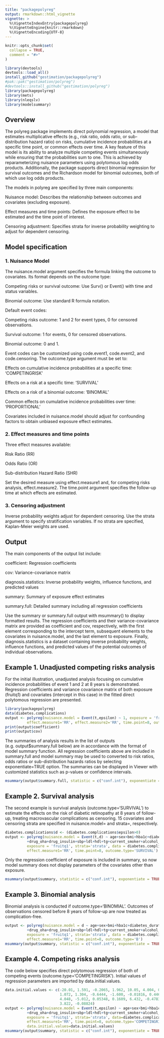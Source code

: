 ```yaml
---
title: "packagepolyreg"
output: rmarkdown::html_vignette
vignette: >
  %\VignetteIndexEntry{packagepolyreg}
  %\VignetteEngine{knitr::rmarkdown}
  %\VignetteEncoding{UTF-8}
---
```


```r
knitr::opts_chunk$set(
  collapse = TRUE,
  comment = "#>"
)
```

```r
library(devtools)
devtools::load_all()
install_github("gestimation/packagepolyreg") 
#pak::pak("gestimation/polyreg")
#devtools::install_github("gestimation/polyreg") 
library(packagepolyreg)
library(mets)
library(nleqslv)
library(modelsummary)
```

## Overview

The polyreg package implements direct polynomial regression, a model that estimates multiplicative effects (e.g., risk ratio, odds ratio, or sub-distribution hazard ratio) on risks, cumulative incidence probabilities at a specific time point, or common effects over time. A key feature of this model is its ability to analyze multiple competing events simultaneously while ensuring that the probabilities sum to one. This is achieved by reparameterizing nuisance parameters using polytomous log odds products. Additionally, the package supports direct binomial regression for survival outcomes and the Richardson model for binomial outcomes, both of which use log odds products.

The models in polyreg are specified by three main components:

Nuisance model: Describes the relationship between outcomes and covariates (excluding exposure).

Effect measures and time points: Defines the exposure effect to be estimated and the time point of interest.

Censoring adjustment: Specifies strata for inverse probability weighting to adjust for dependent censoring.

## Model specification
### 1. Nuisance Model

The nuisance.model argument specifies the formula linking the outcome to covariates. Its format depends on the outcome type:

Competing risks or survival outcome: Use Surv() or Event() with time and status variables. 

Binomial outcome: Use standard R formula notation.

Default event codes:

Competing risks outcome: 1 and 2 for event types, 0 for censored observations.

Survival outcome: 1 for events, 0 for censored observations.

Binomial outcome: 0 and 1.

Event codes can be customized using code.event1, code.event2, and code.censoring. The outcome.type argument must be set to:

Effects on cumulative incidence probabilities at a specific time: 'COMPETINGRISK'

Effects on a risk at a specific time: 'SURVIVAL'

Effects on a risk of a binomial outcome: 'BINOMIAL'

Common effects on cumulative incidence probabilities over time: 'PROPORTIONAL'

Covariates included in nuisance.model should adjust for confounding factors to obtain unbiased exposure effect estimates. 

### 2. Effect measures and time points

Three effect measures available:

Risk Ratio (RR)

Odds Ratio (OR)

Sub-distribution Hazard Ratio (SHR)

Set the desired measure using effect.measure1 and, for competing risks analysis, effect.measure2. The time.point argument specifies the follow-up time at which effects are estimated. 

### 3. Censoring adjustment

Inverse probability weights adjust for dependent censoring. Use the strata argument to specify stratification variables. If no strata are specified, Kaplan-Meier weights are used. 


## Output

The main components of the output list include:

coefficient: Regression coefficients

cov: Variance-covariance matrix

diagnosis.statistics: Inverse probability weights, influence functions, and predicted values 

summary: Summary of exposure effect estimates

summary.full: Detailed summary including all regression coefficients

Use the summary or summary.full output with msummary() to display formatted results. The regression coefficients and their variance-covariance matrix are provided as coefficient and cov, respectively, with the first element corresponding to the intercept term, subsequent elements to the covariates in nuisance.model, and the last element to exposure. Finally, diagnosis.statistics is a dataset containing inverse probability weights, influence functions, and predicted values of the potential outcomes of individual observations.

## Example 1. Unadjusted competing risks analysis

For the initial illustration, unadjusted analysis focusing on cumulative incidence probabilities of event 1 and 2 at 8 years is demonstrated. Regression coefficients and variance covariance matrix of both exposure (fruitq1) and covariates (intercept in this case) in the fitted direct polytomous regression are presented. 

```r
library(packagepolyreg)
data(diabetes.complications)
output <- polyreg(nuisance.model = Event(t,epsilon) ~ 1, exposure = 'fruitq1', data = diabetes.complications,
          effect.measure1='RR', effect.measure2='RR', time.point=8, outcome.type='COMPETINGRISK')
print(output$coefficient)
print(output$cov)
```

The summaries of analysis results in the list of outputs (e.g. output$summary.full below) are in accordance with the format of model summary function. All regression coefficients above are included in summary.full and model summary may be used to converted to risk ratios, odds ratios or sub-distribution hazards ratios by selecting exponentiate=TRUE option. The summaries can be displayed in Viewer with customized statistics such as p-values or confidence intervals. 

```r
msummary(output$summary.full, statistic = c("conf.int"), exponentiate = TRUE)
```

## Example 2. Survival analysis

The second example is survival analysis (outcome.type='SURVIVAL') to estimate the effects on the risk of diabetic retinopathy at 8 years of follow-up, treating macrovascular complications as censoring. 15 covariates and censoring strata are specified in nuisance.model= and strata=, respectively.

```r
diabetes.complications$d <- (diabetes.complications$epsilon>0)
output <- polyreg(nuisance.model = Event(t,d) ~ age+sex+bmi+hba1c+diabetes_duration
          +drug_oha+drug_insulin+sbp+ldl+hdl+tg+current_smoker+alcohol_drinker+ltpa, 
          exposure = 'fruitq1', strata='strata', data = diabetes.complications,
          effect.measure1='RR', time.point=8, outcome.type='SURVIVAL')
```

Only the regression coefficient of exposure is included in summary, so now model summary does not display parameters of the covariates other than exposure. 

```r
msummary(output$summary, statistic = c("conf.int"), exponentiate = TRUE)
```

## Example 3. Binomial analysis

Binomial analysis is conducted if outcome.type='BINOMIAL'. Outcomes of observations censored before 8 years of follow-up are now treated as complication-free. 

```r
output <- polyreg(nuisance.model = d ~ age+sex+bmi+hba1c+diabetes_duration
          +drug_oha+drug_insulin+sbp+ldl+hdl+tg+current_smoker+alcohol_drinker+ltpa, 
          exposure = 'fruitq1', strata='strata', data = diabetes.complications,
          effect.measure1='RR', time.point=8, outcome.type='B')
msummary(output$summary, statistic = c("conf.int"), exponentiate = TRUE)
```

## Example 4. Competing risks analysis

The code below specifies direct polytomous regression of both of competing events (outcome.type='COMPETINGRISK'). Initial values of regression parameters are imported by data.initial.values. 

```r
data.initial.values <- c(-20.01, 1.591, -0.2065, 1.962, 10.05, 4.004, 0.9624, 1.582, 2.414, -0.02140,
                         1.072, 1.304, -0.6444, -1.600, -0.01816, 0.4460, -29.25, 6.586, -1.090, 3.515,
                         4.048, -5.012, 0.05348, 0.1609, 6.432, -0.4783, -3.230, -4.135, 1.451, 0.04964,
                         3.822, -0.08824)
output <- polyreg(nuisance.model = Event(t,epsilon) ~ age+sex+bmi+hba1c+diabetes_duration
          +drug_oha+drug_insulin+sbp+ldl+hdl+tg+current_smoker+alcohol_drinker+ltpa, 
          exposure = 'fruitq1', strata='strata', data=diabetes.complications,
          effect.measure1='RR', time.point=8, outcome.type='COMPETINGRISK',
          data.initial.values=data.initial.values)
msummary(output$summary, statistic = c("conf.int"), exponentiate = TRUE)
```
